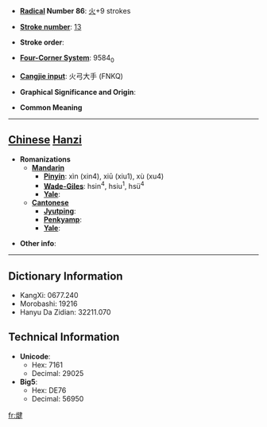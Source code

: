 * '''[[Wiktionary:Chinese radical index| Radical]] Number 86''': [[Wiktionary:Chinese radical index 火|火]]+9 strokes

* '''[[Wiktionary:Chinese total strokes index|Stroke number]]''': [[Wiktionary:Chinese total strokes index 13|13]]

* '''Stroke order''': 

* '''[[Wiktionary:Chinese four corner index|Four-Corner System]]''': 9584<sub>0</sub>

* '''[[Wiktionary:Chinese Cangjie index|Cangjie input]]''': 火弓大手 (FNKQ)

* '''Graphical Significance and Origin''': 

* '''Common Meaning'''

----

== [[Chinese]] [[Hanzi]] ==

* '''Romanizations'''
** '''[[Mandarin]]'''
*** '''[[Pinyin]]''': xìn (xin4), xiū (xiu1), xù (xu4)
*** '''[[Wade-Giles]]''': hsin<sup>4</sup>, hsiu<sup>1</sup>, hsü<sup>4</sup>
*** '''[[Yale]]''': 
** '''[[Cantonese]]'''
*** '''[[Jyutping]]''':
*** '''[[Penkyamp]]''': 
*** '''[[Yale]]''': 

* '''Other info''': 

----

== Dictionary Information ==

* KangXi: 0677.240
* Morobashi: 19216
* Hanyu Da Zidian: 32211.070

== Technical Information ==

* '''Unicode''':
** Hex: 7161
** Decimal: 29025
* '''Big5''':
** Hex: DE76
** Decimal: 56950

[[fr:煡]]